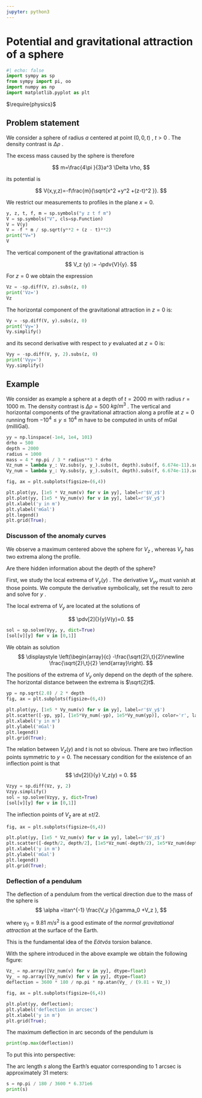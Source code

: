 ```yaml
---
jupyter: python3
---
```


# Potential and gravitational attraction of a sphere

```python
#| echo: false
import sympy as sp
from sympy import pi, oo
import numpy as np
import matplotlib.pyplot as plt
```


$\require{physics}$

## Problem statement

We consider a sphere of radius $a$ centered at point $(0,0,t)$ , $t>0$ . The density contrast is $\Delta \rho$ .


The excess mass caused by the sphere is therefore

$$
m=\frac{4\pi }{3}a^3 \Delta \rho,
$$


its potential is


$$
V(x,y,z)=-f\frac{m}{\sqrt{x^2 +y^2 +(z-t)^2 }}.
$$


We restrict our measurements to profiles in the plane $x=0$.

```python
y, z, t, f, m = sp.symbols("y z t f m")
V = sp.symbols("V", cls=sp.Function)
V = V(y)
V = -f * m / sp.sqrt(y**2 + (z - t)**2)
print("V=")
V
```
The vertical component of the gravitational attraction is

$$
V_z (y) := -\pdv{V}{y}.
$$

For $z=0$ we obtain the expression
```python
Vz = -sp.diff(V, z).subs(z, 0)
print('Vz=')
Vz
```
The horizontal component of the gravitational attraction in $z=0$ is:
```python
Vy = -sp.diff(V, y).subs(z, 0)
print('Vy=')
Vy.simplify()
```
and its second derivative with respect to $y$ evaluated at $z=0$ is:

```python
Vyy = -sp.diff(V, y, 2).subs(z, 0)
print('Vyy=')
Vyy.simplify()
```

## Example

We consider as example a sphere at a depth of $t=2000$ m with radius $r=1000$ m.
The density contrast is $\Delta \rho =500$ $kg/m^3$ .
The vertical and horizontal components of the gravitational attraction along a profile at $z=0$ running from $-10^4 \le y\le 10^4$ m have to be computed in units of mGal (milliGal).

```python
yy = np.linspace(-1e4, 1e4, 101)
drho = 500
depth = 2000
radius = 1000
mass = 4 * np.pi / 3 * radius**3 * drho
Vz_num = lambda y_: Vz.subs(y, y_).subs(t, depth).subs(f, 6.674e-11).subs(m, mass)
Vy_num = lambda y_: Vy.subs(y, y_).subs(t, depth).subs(f, 6.674e-11).subs(m, mass)

fig, ax = plt.subplots(figsize=(6,4))

plt.plot(yy, [1e5 * Vz_num(v) for v in yy], label=r'$V_z$')
plt.plot(yy, [1e5 * Vy_num(v) for v in yy], label=r'$V_y$')
plt.xlabel('y in m')
plt.ylabel('mGal')
plt.legend()
plt.grid(True);
```

### Discusson of the anomaly curves

We observe a maximum centered above the sphere for $V_z$ , whereas $V_y$ has two extrema along the profile.

Are there hidden information about the depth of the sphere?

First, we study the local extrema of $V_y (y)$ .
The derivative $V_{yy}$ must vanish at those points. 
We compute the derivative symbolically, set the result to zero and solve for $y$ .

The local extrema of $V_y$ are located at the solutions of

$$
    \pdv[2]{}{y}V(y)=0.
$$

```python
sol = sp.solve(Vyy, y, dict=True)
[sol[v][y] for v in [0,1]]
```
We obtain as solution
$$
\displaystyle \left(\begin{array}{c} -\frac{\sqrt{2}\,t}{2}\newline \frac{\sqrt{2}\,t}{2} \end{array}\right).
$$
 

The positions of the extrema of $V_y$ only depend on the depth of the sphere. The horizontal distance between the extrema is $\sqrt{2}t$.

```python
yp = np.sqrt(2.0) / 2 * depth
fig, ax = plt.subplots(figsize=(6,4))

plt.plot(yy, [1e5 * Vy_num(v) for v in yy], label=r'$V_y$')
plt.scatter([-yp, yp], [1e5*Vy_num(-yp), 1e5*Vy_num(yp)], color='r', label=r'$\pm \frac{\sqrt{2}}{2}t$')
plt.xlabel('y in m')
plt.ylabel('mGal')
plt.legend()
plt.grid(True);
```

The relation between $V_z (y)$ and $t$ is not so obvious.
There are two inflection points symmetric to $y=0$.
The necessary condition for the existence of an inflection point is that

$$
 \dv[2]{}{y} V_z(y) = 0.
$$

```python
Vzyy = sp.diff(Vz, y, 2)
Vzyy.simplify()
sol = sp.solve(Vzyy, y, dict=True)
[sol[v][y] for v in [0,1]]
```

The inflection points of $V_z$ are at $\pm t/2$. 

```python
fig, ax = plt.subplots(figsize=(6,4))

plt.plot(yy, [1e5 * Vz_num(v) for v in yy], label=r'$V_z$')
plt.scatter([-depth/2, depth/2], [1e5*Vz_num(-depth/2), 1e5*Vz_num(depth/2)], color='r', label=r'$\pm t/2$')
plt.xlabel('y in m')
plt.ylabel('mGal')
plt.legend()
plt.grid(True);
```

### Deflection of a pendulum

The deflection of a pendulum from the vertical direction due to the mass of the sphere is
$$
\alpha =\tan^{-1} \frac{V_y }{\gamma_0 +V_z },
$$


where $\gamma_0 =9.81$ $m/s^2$ is a good estimate of the *normal gravitational attraction* at the surface of the Earth.

This is the fundamental idea of the *Eötvös* torsion balance.

With the sphere introduced in the above example we obtain the following figure:

```python
Vz_ = np.array([Vz_num(v) for v in yy], dtype=float)
Vy_ = np.array([Vy_num(v) for v in yy], dtype=float)
deflection = 3600 * 180 / np.pi * np.atan(Vy_ / (9.81 + Vz_))

fig, ax = plt.subplots(figsize=(6,4))

plt.plot(yy, deflection);
plt.ylabel('deflection in arcsec')
plt.xlabel('y in m')
plt.grid(True);
```

The maximum deflection in arc seconds of the pendulum is

```python
print(np.max(deflection))
```

To put this into perspective:


The arc length $s$ along the Earth's equator corresponding to 1 arcsec is approximately 31 meters:

```python
s = np.pi / 180 / 3600 * 6.371e6
print(s)
```
